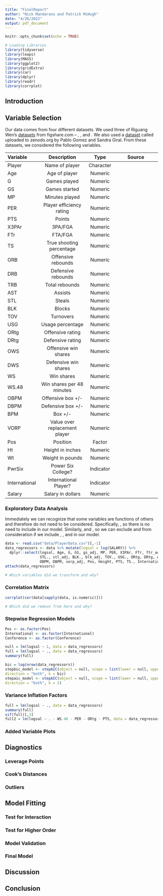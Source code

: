 ```yaml
---
title: "FinalReport"
author: "Nick Mandarano and Patrick McHugh"
date: "4/26/2022"
output: pdf_document
---
```


```r
knitr::opts_chunk$set(echo = TRUE)

# Loading Libraries
library(tidyverse)
library(leaps)
library(MASS)
library(ggplot2)
library(gridExtra)
library(car)
library(dplyr)
library(readr)
library(corrplot)
```

## Introduction

## Variable Selection

Our data comes from four different datasets. We used three of Riguang Wen's [datasets](https://figshare.com/articles/dataset/NBA_data/5414170) from figshare.com -- \texttt{players cv}, \texttt{players salary}, and \texttt{players stat}. We also used a [dataset](https://zenodo.org/record/3750329#.YkT6YW7MJAe) called \texttt{NBA RS 2020-1950 Stats} uploaded to zenodo.org by Pablo Gomez and Sandra Giral. From these datasets, we considered the following variables.

| Variable      | Description               | Type          | Source                  |
|:--------------|:-------------------------:|:-------------:|:-----------------------:|
| Player        | Name of player            | Character     | \texttt{players stat}   |
| Age           | Age of player             | Numeric       | \texttt{players stat}   |
| G             | Games played              | Numeric       | \texttt{players stat}   |
| GS            | Games started             | Numeric       | \texttt{players stat}   |
| MP            | Minutes played            | Numeric       | \texttt{players stat}   |
| PER           | Player efficiency rating  | Numeric       | \texttt{players stat}   |
| PTS           | Points                    | Numeric       | \texttt{NBA RS 2020-1950 Stats} |
| X3PAr         | 3PA/FGA                   | Numeric       | \texttt{players stat}   |
| FTr           | FTA/FGA                   | Numeric       | \texttt{players stat}   |
| TS            | True shooting percentage  | Numeric       | \texttt{NBA RS 2020-1950 Stats} |
| ORB           | Offensive rebounds        | Numeric       | \texttt{players stat}   |
| DRB           | Defensive rebounds        | Numeric       | \texttt{players stat}   |
| TRB           | Total rebounds            | Numeric       | \texttt{players stat}   |
| AST           | Assists                   | Numeric       | \texttt{players stat}   |
| STL           | Steals                    | Numeric       | \texttt{players stat}   |
| BLK           | Blocks                    | Numeric       | \texttt{players stat}   |
| TOV           | Turnovers                 | Numeric       | \texttt{players stat}   |
| USG           | Usage percentage          | Numeric       | \texttt{players stat}   |
| ORtg          | Offensive rating          | Numeric       | \texttt{players stat}   |
| DRtg          | Defensive rating          | Numeric       | \texttt{players stat}   |
| OWS           | Offensive win shares      | Numeric       | \texttt{players stat}   |
| DWS           | Defensive win shares      | Numeric       | \texttt{players stat}   |
| WS            | Win shares                | Numeric       | \texttt{players stat}   |
| WS.48         | Win shares per 48 minutes | Numeric       | \texttt{players stat}   |
| OBPM          | Offensive box +/-         | Numeric       | \texttt{players stat}   |
| DBPM          | Defensive box +/-         | Numeric       | \texttt{players stat}   |
| BPM           | Box +/-                   | Numeric       | \texttt{players stat}   |
| VORP          | Value over replacement player | Numeric   | \texttt{players stat}   |
| Pos           | Position                  | Factor        | \texttt{players salary} |
| Ht            | Height in inches          | Numeric       | \texttt{players salary} |
| Wt            | Weight in pounds          | Numeric       | \texttt{players salary} |
| PwrSix        | Power Six College?        | Indicator     | \texttt{players cv}     |
| International | International Player?     | Indicator     | \texttt{players cv}     |
| Salary        | Salary in dollars         | Numeric       | \texttt{players salary}  |

### Exploratory Data Analysis

Immediately we can recognize that some variables are functions of others and therefore do not need to be considered. Specifically, \texttt{BPM = OBPM + DBPM}, so there is no need to include \texttt{BPM} in our model. Similarly, \texttt{WS = OWS + DWS} and \texttt{TRB = ORB + DRB}, so we can exclude \texttt{WS} and \texttt{TRB} from consideration if we include \texttt{OWS}, \texttt{DWS}, \texttt{ORB} and \texttt{DRB} in our model. 

```r
data <- read.csv("data/PlayerData.csv")[,-1]
data_regressors <- data %>% mutate(logsal = log(SALARY)) %>% 
  dplyr::select(logsal, Age, G, GS, gs_adj, MP, PER, X3PAr, FTr, ftr_adj, orb_adj, DRB., AST.,
                STL., stl_adj, BLK., blk_adj, TOV., USG., ORtg, DRtg, ows_adj, dws_adj, WS.48,
                OBPM, DBPM, vorp_adj, Pos, Height, PTS, TS., International, Conference)
attach(data_regressors)

# Which variables did we transform and why?
```

### Correlation Matrix
```r
corrplot(cor(data[sapply(data, is.numeric)]))

# Which did we remove from here and why?
```

### Stepwise Regression Models
```r
Pos <- as.factor(Pos)
International <- as.factor(International)
Conference <- as.factor(Conference)

null = lm(logsal ~ 1, data = data_regressors)
full = lm(logsal ~ ., data = data_regressors)
summary(full)

bic = log(nrow(data_regressors))
stepbic_model <- stepAIC(object = null, scope = list(lower = null, upper = full),
direction = "both", k = bic)
stepaic_model <- stepAIC(object = null, scope = list(lower = null, upper = full),
direction = "both", k = 2)
```

### Variance Inflation Factors
```r
full = lm(logsal ~ ., data = data_regressors)
summary(full)
vif(full)[,3]
full2 = lm(logsal ~ . - WS.48 - PER - ORtg - PTS, data = data_regressors) # Sequentially removed highest VIF until next iteration lowered both Adj R2 and Mult R2
```

### Added Variable Plots

## Diagnostics

### Leverage Points

### Cook's Distances

### Outliers

## Model Fitting

### Test for Interaction

### Test for Higher Order

### Model Validation

### Final Model

## Discussion

## Conclusion